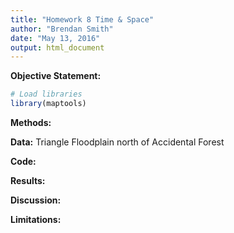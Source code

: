 ```yaml
---
title: "Homework 8 Time & Space"
author: "Brendan Smith"
date: "May 13, 2016"
output: html_document
---
```


**Objective Statement:**

```r
# Load libraries
library(maptools)
```

**Methods:**

**Data:** Triangle Floodplain north of Accidental Forest

**Code:**

**Results:**

**Discussion:**

**Limitations:**